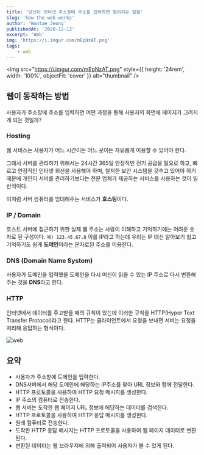 ```yaml
---
title: '당신이 인터넷 주소창에 주소를 입력하면 벌어지는 일들'
slug: 'how-the-web-works'
author: 'Wontae Jeong'
publishedAt: '2020-12-12'
excerpt: 'Web'
img: 'https://i.imgur.com/mEpNzAT.png'
tags:
    - web
---
```


<img
    src="https://i.imgur.com/mEpNzAT.png"
    style={{ height: '24rem', width: '100%', objectFit: 'cover' }}
    alt="thumbnail"
/>

## 웹이 동작하는 방법

사용자가 주소창에 주소를 입력하면 어떤 과정을 통해 사용자의 화면에 페이지가 그려지게 되는 것일까?

### Hosting

웹 서비스는 사용자가 어느 시간이든 어느 곳이든 자유롭게 이용할 수 있어야 한다.

그래서 서버를 관리하기 위해서는 24시간 365일 안정적인 전기 공급을 필요로 하고, 빠르고 안정적인 인터넷 회선을 사용해야 하며, 철저한 보안 시스템을 갖추고 있어야 하기 때문에 개인이 서버를 관리하기보다는 전문 업체가 제공하는 서비스를 사용하는 것이 일반적이다.

이처럼 서버 컴퓨터를 임대해주는 서비스가 **호스팅**이다.

### IP / Domain

호스트 서버에 접근하기 위한 실제 웹 주소는 사람이 이해하고 기억하기에는 어려운 숫자로 된 구성이다. `예) 123.45.67.8`
이를 IP라고 하는데 우리는 IP 대신 알아보기 쉽고 기억하기도 쉽게 **도메인**이라는 문자로된 주소를 이용한다.

### DNS (Domain Name System)

사용자가 도메인을 입력했을 도메인을 다시 머신이 읽을 수 있는 IP 주소로 다시 변환해주는 것을 **DNS**라고 한다.

### HTTP

인터넷에서 데이터를 주고받을 때의 규칙이 있는데 이러한 규칙을 HTTP(Hyper Text Transfer Protocol)라고 한다.
HTTP는 클라이언트에서 요청을 보내면 서버는 요청을 처리해 응답하는 형식이다.

<img src="https://i.imgur.com/dZsYH3O.png" alt="web" />

## 요약

-   사용자가 주소창에 도메인을 입력한다.
-   DNS서버에서 해당 도메인에 해당하는 IP주소를 찾아 URL 정보와 함께 전달한다.
-   HTTP 프로토콜을 사용하여 HTTP 요청 메시지를 생성한다.
-   IP 주소의 컴퓨터로 전송한다.
-   웹 서버는 도착한 웹 페이지 URL 정보에 해당하는 데이터를 검색한다.
-   HTTP 프로토콜을 사용하여 HTTP 응답 메시지를 생성한다.
-   원래 컴퓨터로 전송한다.
-   도착한 HTTP 응답 메시지는 HTTP 프로토콜을 사용하여 웹 페이지 데이터로 변환된다.
-   변환된 데이터는 웹 브라우저에 의해 출력되어 사용자가 볼 수 있게 된다.
